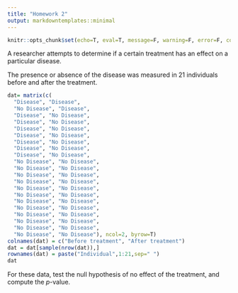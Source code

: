 ```yaml
---
title: "Homework 2"
output: markdowntemplates::minimal
---
```


```r
knitr::opts_chunk$set(echo=T, eval=T, message=F, warning=F, error=F, comment=NA)
```


A researcher attempts to determine if a certain treatment has an effect on a particular disease.

The presence or absence of the disease was measured in 21 individuals before and after the treatment. 


```r
dat= matrix(c(
  "Disease", "Disease",
  "No Disease", "Disease",
  "Disease", "No Disease",
  "Disease", "No Disease",
  "Disease", "No Disease",
  "Disease", "No Disease",
  "Disease", "No Disease",
  "Disease", "No Disease",
  "Disease", "No Disease",
  "No Disease", "No Disease",
  "No Disease", "No Disease",
  "No Disease", "No Disease",
  "No Disease", "No Disease",
  "No Disease", "No Disease",
  "No Disease", "No Disease",
  "No Disease", "No Disease",
  "No Disease", "No Disease",
  "No Disease", "No Disease",
  "No Disease", "No Disease",
  "No Disease", "No Disease",
  "No Disease", "No Disease"), ncol=2, byrow=T)
colnames(dat) = c("Before treatment", "After treatment")
dat = dat[sample(nrow(dat)),]
rownames(dat) = paste("Individual",1:21,sep=" ")
dat
```


For these data, test the null hypothesis of no effect of the treatment, and compute the $p$-value. 
